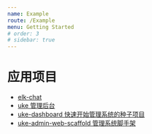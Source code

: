 ```yaml
---
name: Example
route: /Example
menu: Getting Started
# order: 3
# sidebar: true
---
```


# 应用项目

- [elk-chat](https://chat.ukelli.com/)
- [uke 管理后台](https://admin.ukelli.com/)
- [uke-dashboard 快速开始管理系统的种子项目](https://github.com/SANGET/uke-admin-seed)
- [uke-admin-web-scaffold 管理系统脚手架](https://github.com/SANGET/uke-admin-web-scaffold.git)
